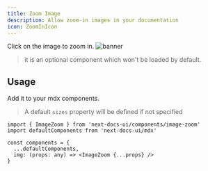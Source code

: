 ```yaml
---
title: Zoom Image
description: Allow zoom-in images in your documentation
icon: ZoomInIcon
---
```


Click on the image to zoom in. ![banner](/banner.png)

> it is an optional component which won't be loaded by default.

## Usage

Add it to your mdx components.

> A default `sizes` property will be defined if not specified

```tsx
import { ImageZoom } from 'next-docs-ui/components/image-zoom'
import defaultComponents from 'next-docs-ui/mdx'

const components = {
  ...defaultComponents,
  img: (props: any) => <ImageZoom {...props} />
}
```
